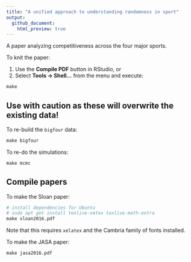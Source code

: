 ```yaml
---
title: "A unified approach to understanding randomness in sport"
output:
  github_document:
    html_preview: true
---
```


A paper analyzing competitiveness across the four major sports.

To knit the paper:

#. Use the **Compile PDF** button in RStudio, or
#. Select **Tools -> Shell...** from the menu and execute:
```r
make
```

## Use with caution as these will overwrite the existing data!

<!--

To re-scrape the game results data:
```r
make results
```

-->

To re-build the `bigfour` data:
```r
make bigfour
```

To re-do the simulations:
```r
make mcmc
```

## Compile papers

To make the Sloan paper:
```r
# install dependencies for Ubuntu
# sudo apt get install texlive-xetex texlive-math-extra
make sloan2016.pdf
```
Note that this requires `xelatex` and the Cambria family of fonts installed. 

To make the JASA paper:
```r
make jasa2016.pdf
```

